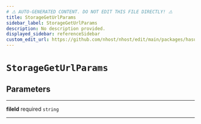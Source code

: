 ```yaml
---
# ⚠️ AUTO-GENERATED CONTENT. DO NOT EDIT THIS FILE DIRECTLY! ⚠️
title: StorageGetUrlParams
sidebar_label: StorageGetUrlParams
description: No description provided.
displayed_sidebar: referenceSidebar
custom_edit_url: https://github.com/nhost/nhost/edit/main/packages/hasura-storage-js/src/packages/hasura-storage-js/src/utils/types.ts#L21
---
```


# `StorageGetUrlParams`

## Parameters

---

**<span className="parameter-name">fileId</span>** <span className="optional-status">required</span> `string`

---
